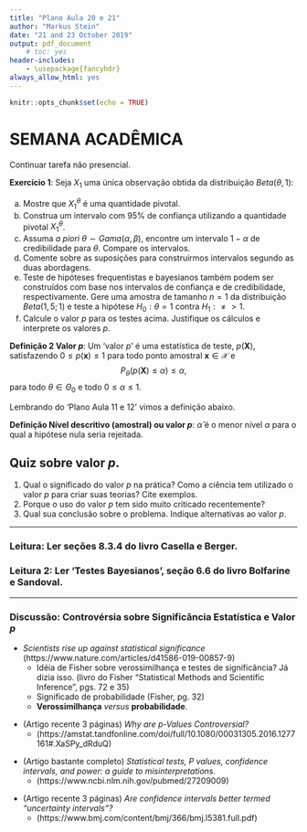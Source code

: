 ```yaml
---
title: "Plano Aula 20 e 21"
author: "Markus Stein"
date: "21 and 23 October 2019"
output: pdf_document
    # toc: yes
header-includes:
    - \usepackage{fancyhdr}
always_allow_html: yes
---
```

\addtolength{\headheight}{1.0cm} 
\pagestyle{fancyplain} 
\rhead{\includegraphics[height=1.5cm]{Logo-40-anos-estatistica.png}}
\lhead{\includegraphics[height=1.5cm]{logoIME60.jpg}}
\chead{UNIVERSIDADE FEDERAL DO RIO GRANDE DO SUL \\
INSTITUTO DE MATEMÁTICA E ESTATÍSTICA \\
DEPARTAMENTO DE ESTATÍSTICA \\
\vspace{0.3cm}
MAT02023 - INFERÊNCIA B - 2019/2
}
\renewcommand{\headrulewidth}{0pt} 


```r
knitr::opts_chunk$set(echo = TRUE)
```

# SEMANA ACADÊMICA

Continuar tarefa não presencial.  

**Exercício 1**: Seja $X_1$ uma única observação obtida da distribuição $Beta(\theta,1)$:  

a) Mostre que $X_1^{\theta}$ é uma quantidade pivotal.
a) Construa um intervalo com 95\% de confiança utilizando a quantidade pivotal $X_1^{\theta}$.
a) Assuma *a piori* $\theta \sim Gama(\alpha, \beta)$, encontre um intervalo $1 - \alpha$ de credibilidade para $\theta$. Compare os intervalos.
a) Comente sobre as suposições para construirmos intervalos segundo as duas abordagens.
a) Teste de hipóteses frequentistas e bayesianos também podem ser construídos com base nos intervalos de confiança e de credibilidade, respectivamente. Gere uma amostra de tamanho $n=1$ da distribuição $Beta(1,5; 1)$ e teste a hipótese $H_0 : \theta = 1$ contra $H_1: \neq > 1$.
a) Calcule o valor $p$ para os testes acima. Justifique os cálculos e interprete os valores $p$.

\vspace{1cm}

**Definição 2 Valor $p$**: Um 'valor $p$' é uma estatística de teste, $p(\boldsymbol{X})$, satisfazendo $0 \leq p(\boldsymbol{x}) \leq 1$ para todo ponto amostral $\boldsymbol{x} \in \mathcal{X}$ e 
$$ P_\theta (p(\boldsymbol{X}) \leq \alpha) \leq \alpha, $$
para todo $\theta \in \Theta_0$ e todo $0 \leq \alpha \leq 1$.

\vspace{0.5cm}

Lembrando do 'Plano Aula 11 e 12' vimos a definição abaixo.  

\vspace{1cm}

**Definição Nível descritivo (amostral) ou valor $p$**: $\hat \alpha$ é o menor nível $\alpha$ para o qual a hipótese nula seria rejeitada.  


## Quiz sobre valor $p$.  
1. Qual o significado do valor $p$ na prática? Como a ciência tem utilizado o valor $p$ para criar suas teorias? Cite exemplos. 
2. Porque o uso do valor $p$ tem sido muito criticado recentemente? 
3. Qual sua conclusão sobre o problema. Indique alternativas ao valor $p$.

<!-- https://pubs.acs.org/doi/full/10.1021/jf401124y -->
\vspace{0.5cm}

***
<!-- ### Tarefa: Fazer a lista 3 para entregar. -->
### Leitura: Ler seções 8.3.4 do livro Casella e Berger. 
<!-- Seção "The simple test of significance" Capítulo 3 do livro "Statistical Methods and Scientific Inference" do Fisher. -->
### Leitura 2: Ler 'Testes Bayesianos', seção 6.6 do livro Bolfarine e Sandoval.
***

<!-- pagina thomas - intervalos -->
<!-- https://notstatschat.rbind.io/2019/06/11/confidence-intervals-not-a-very-strong-property/ -->
<!-- https://notstatschat.rbind.io/2019/06/20/wald-score-lrt-the-picture/ -->

<!-- - writing design -->
<!-- - EM algorithm - git project and rmd; -->
<!-- - SES -->
<!-- - InfB -->
<!--   - marcar sala -->


<!-- explorar nivel e tamanho de testes -->
<!-- explorar nível de confiança e cobertura do intervalo  -->
<!-- fazer questões da prova... teste bayesiano por intervalo??? ver questões que faltaram ser abordadaqs na prova -->


<!-- discussão p-valor??? leituras ...debora mayo... -->
### Discussão: Controvérsia sobre Significância Estatística e Valor $p$  
* *Scientists rise up against statistical significance* (https://www.nature.com/articles/d41586-019-00857-9)  
    + Idéia de Fisher sobre verossimilhança e testes de significância? Já dizia isso. (livro do Fisher "Statistical Methods and Scientific Inference", pgs. 72 e 35)   
    + Significado de probabilidade (Fisher, pg. 32)
    + **Verossimilhança** *versus* **probabilidade**.  

\vspace{0.5cm}

* (Artigo recente 3 páginas) *Why are p-Values Controversial?*  
    + (https://amstat.tandfonline.com/doi/full/10.1080/00031305.2016.1277161#.XaSPy_dRduQ)   

\vspace{0.5cm}

* (Artigo bastante completo) *Statistical tests, P values, confidence intervals, and power: a guide to misinterpretations.*  
    + (https://www.ncbi.nlm.nih.gov/pubmed/27209009)    

\vspace{0.5cm}

* (Artigo recente 3 páginas) *Are confidence intervals better termed “uncertainty intervals”?*  
    + (https://www.bmj.com/content/bmj/366/bmj.l5381.full.pdf)   

<!-- Debora Mayo -->
<!-- https://errorstatistics.com/2019/06/17/the-2019-asa-guide-to-p-values-and-statistical-significance-dont-say-what-you-dont-mean-some-recommendations/ -->


<!-- lista 4 - pegar lista 5 e 6 da marcia-->
<!-- - razão de verossimilhanças monótona -->
<!-- - valor $p$ ...exercicios do casella esta estensos -->
<!-- - testes como intervalos... -->
<!-- - testes bayesianos -->

<!-- lista 5 - pegar exercicios da lista 3 -->
<!-- - teste assintóticos -->
<!-- - TRV para diferenças, razões -->
<!-- - intervalos e testes -->

<!-- lista 6 -->
<!-- - Teste bayesianos -->
<!-- - https://rpubs.com/ulamht/470151 -->
<!-- - http://web.stanford.edu/class/stats200/Lecture20.pdf -->




<!-- aula 28 -->
<!-- - Testes assintóticos -->



